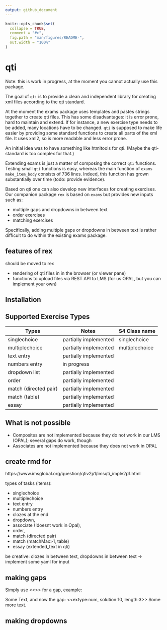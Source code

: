```yaml
---
output: github_document
---
```


<!-- README.md is generated from README.Rmd. Please edit that file -->

```r
knitr::opts_chunk$set(
  collapse = TRUE,
  comment = "#>",
  fig.path = "man/figures/README-",
  out.width = "100%"
)
```

<!-- badges: start -->
<!-- badges: end -->

# qti

Note: this is work in progress, at the moment you cannot actually use this package.

The goal of `qti` is to provide a clean and independent library for creating xml files according to the qti standard.

At the moment the exams package uses templates and pastes strings together to create qti files. This has some disadvantages: it is error prone, hard to maintain and extend. If for instance, a new exercise type needs to be added, many locations have to be changed. `qti` is supposed to make life easier by providing some standard functions to create all parts of the xml file. It uses xml2, so is more readable and less error prone.

An initial idea was to have something like htmltools for qti. (Maybe the qti-standard is too complex for that.)

Extending exams is just a matter of composing the correct `qti` functions. Testing small `qti` functions is easy, whereas the main function of `exams` `make_item_body` consists of 736 lines. Indeed, this function has grown substantially over time (todo: provide evidence).

Based on qti one can also develop new interfaces for creating exercises. Our companion package `rex` is based on `exams` but provides new inputs such as:

- multiple gaps and dropdowns in between text
- order exercises
- matching exercises

Specifically, adding multiple gaps or dropdowns in between text is rather difficult to do within the existing exams package.

## features of rex

should be moved to rex

- rendering of qti files in in the browser (or viewer pane)
- functions to upload files via REST API to LMS (for us OPAL, but you can implement your own)

## Installation

## Supported Exercise Types
| Types | Notes | S4 Class name |
|-------|-------|---------------|
|singlechoice|partially implemented|singlechoice|
|multiplechoice|partially implemented|multiplechoice|
|text entry|partially implemented|
|numbers entry|in progress|
|dropdown list|partially implemented|
|order|partially implemented|
|match (directed pair)|partially implemented|
|match (table)|partially implemented|
|essay|partially implemented|


## What is not possible

- Composites are not implemented because they do not work in our LMS (OPAL); several gaps do work, though
- Associates are not implemented because they does not work in OPAL

## create rmd for

https://www.imsglobal.org/question/qtiv2p1/imsqti_implv2p1.html

types of tasks (items):

* singlechoice
* multiplechoice
* text entry
* numbers entry 
* clozes at the end
* dropdown,
* associate (!doesnt work in Opal),
* order,
* match (directed pair)
* match (matchMax>1, table)
* essay (extended_text in qti)

be creative:
clozes in between text, dropdowns in between text -> implement some yaml for input

## making gaps

Simply use <<>> for a gap, example:

Some Text, and now the gap: <<extype:num, solution:10, length:3>> Some more text.

## making dropdowns

